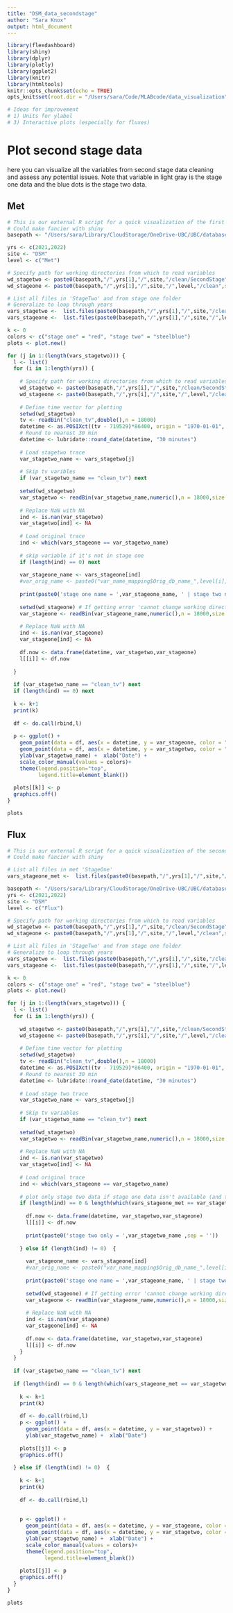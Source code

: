 ```yaml
---
title: "DSM_data_secondstage"
author: "Sara Knox"
output: html_document
---
```

<!-- NOTES: 
Need an excel spreadsheet similar to 'name_mapping_DSM.xlsx' to run -->

```r
library(flexdashboard)
library(shiny)
library(dplyr)
library(plotly)
library(ggplot2)
library(knitr)
library(htmltools)
knitr::opts_chunk$set(echo = TRUE)
opts_knit$set(root.dir = "/Users/sara/Code/MLABcode/data_visualization") # Specify directory

# Ideas for improvement
# 1) Units for ylabel
# 3) Interactive plots (especially for fluxes)
```

# Plot second stage data {.tabset}

here you can visualize all the variables from second stage data cleaning and assess any potential issues. Note that variable in light gray is the stage one data and the blue dots is the stage two data.

## Met
```r
# This is our external R script for a quick visualization of the first stage data
# Could make fancier with shiny
basepath <- "/Users/sara/Library/CloudStorage/OneDrive-UBC/UBC/database"

yrs <- c(2021,2022)
site <- "DSM"
level <- c("Met")

# Specify path for working directories from which to read variables
wd_stagetwo <- paste0(basepath,"/",yrs[1],"/",site,"/clean/SecondStage",sep = "")
wd_stageone <- paste0(basepath,"/",yrs[1],"/",site,"/",level,"/clean",sep = "")

# List all files in 'StageTwo' and from stage one folder
# Generalize to loop through years
vars_stagetwo <-  list.files(paste0(basepath,"/",yrs[1],"/",site,"/clean/SecondStage",sep = ""))
vars_stageone <-  list.files(paste0(basepath,"/",yrs[1],"/",site,"/",level,"/clean",sep = ""))

k <- 0
colors <- c("stage one" = "red", "stage two" = "steelblue")
plots <- plot.new()

for (j in 1:(length(vars_stagetwo))) { 
  l <- list()
  for (i in 1:length(yrs)) { 
    
    # Specify path for working directories from which to read variables
    wd_stagetwo <- paste0(basepath,"/",yrs[i],"/",site,"/clean/SecondStage",sep = "")
    wd_stageone <- paste0(basepath,"/",yrs[i],"/",site,"/",level,"/clean",sep = "")
    
    # Define time vector for plotting
    setwd(wd_stagetwo)
    tv <- readBin("clean_tv",double(),n = 18000)
    datetime <- as.POSIXct((tv - 719529)*86400, origin = "1970-01-01", tz = "UTC")
    # Round to nearest 30 min
    datetime <- lubridate::round_date(datetime, "30 minutes") 
    
    # Load stagetwo trace
    var_stagetwo_name <- vars_stagetwo[j]
    
    # Skip tv varibles
    if (var_stagetwo_name == "clean_tv") next
    
    setwd(wd_stagetwo)
    var_stagetwo <- readBin(var_stagetwo_name,numeric(),n = 18000,size = 4)
    
    # Replace NaN with NA
    ind <- is.nan(var_stagetwo) 
    var_stagetwo[ind] <- NA
    
    # Load original trace
    ind <- which(vars_stageone == var_stagetwo_name)
    
    # skip variable if it's not in stage one
    if (length(ind) == 0) next
    
    var_stageone_name <- vars_stageone[ind]
    #var_orig_name <- paste0("var_name_mapping$Orig_db_name_",level[i],sep = "")[ind]
    
    print(paste0('stage one name = ',var_stageone_name, ' | stage two name = ',var_stagetwo_name ,sep = ''))
    
    setwd(wd_stageone) # If getting error 'cannot change working directory', make sure you are connected to vinimet
    var_stageone <- readBin(var_stageone_name,numeric(),n = 18000,size = 4)
    
    # Replace NaN with NA
    ind <- is.nan(var_stageone) 
    var_stageone[ind] <- NA
    
    df.now <- data.frame(datetime, var_stagetwo,var_stageone)
    l[[i]] <- df.now
    
  }
  
  if (var_stagetwo_name == "clean_tv") next
  if (length(ind) == 0) next
  
  k <- k+1
  print(k)
  
  df <- do.call(rbind,l)
  
  p <- ggplot() + 
    geom_point(data = df, aes(x = datetime, y = var_stageone, color = "stage one")) +
    geom_point(data = df, aes(x = datetime, y = var_stagetwo, color = "stage two")) +
    ylab(var_stagetwo_name) +  xlab("Date") +
    scale_color_manual(values = colors)+
    theme(legend.position="top",
          legend.title=element_blank())
  
  plots[[k]] <- p
  graphics.off()
}
```

```r
plots
```

## Flux
```r
# This is our external R script for a quick visualization of the second stage data
# Could make fancier with shiny

# List all files in met 'StageOne' 
vars_stageone_met <-  list.files(paste0(basepath,"/",yrs[1],"/",site,"/","Met","/clean",sep = ""))

basepath <- "/Users/sara/Library/CloudStorage/OneDrive-UBC/UBC/database"
yrs <- c(2021,2022)
site <- "DSM"
level <- c("Flux")

# Specify path for working directories from which to read variables
wd_stagetwo <- paste0(basepath,"/",yrs[1],"/",site,"/clean/SecondStage",sep = "")
wd_stageone <- paste0(basepath,"/",yrs[1],"/",site,"/",level,"/clean",sep = "")

# List all files in 'StageTwo' and from stage one folder
# Generalize to loop through years
vars_stagetwo <-  list.files(paste0(basepath,"/",yrs[1],"/",site,"/clean/SecondStage",sep = ""))
vars_stageone <-  list.files(paste0(basepath,"/",yrs[1],"/",site,"/",level,"/clean",sep = ""))

k <- 0
colors <- c("stage one" = "red", "stage two" = "steelblue")
plots <- plot.new()

for (j in 1:(length(vars_stagetwo))) { 
  l <- list()
  for (i in 1:length(yrs)) { 
    
    wd_stagetwo <- paste0(basepath,"/",yrs[i],"/",site,"/clean/SecondStage",sep = "")
    wd_stageone <- paste0(basepath,"/",yrs[i],"/",site,"/",level,"/clean",sep = "")
    
    # Define time vector for plotting
    setwd(wd_stagetwo)
    tv <- readBin("clean_tv",double(),n = 18000)
    datetime <- as.POSIXct((tv - 719529)*86400, origin = "1970-01-01", tz = "UTC")
    # Round to nearest 30 min
    datetime <- lubridate::round_date(datetime, "30 minutes") 
    
    # Load stage two trace
    var_stagetwo_name <- vars_stagetwo[j]
    
    # Skip tv variables
    if (var_stagetwo_name == "clean_tv") next
    
    setwd(wd_stagetwo)
    var_stagetwo <- readBin(var_stagetwo_name,numeric(),n = 18000,size = 4)
    
    # Replace NaN with NA
    ind <- is.nan(var_stagetwo) 
    var_stagetwo[ind] <- NA
    
    # Load original trace
    ind <- which(vars_stageone == var_stagetwo_name)
    
    # plot only stage two data if stage one data isn't available (and the variable is a flux variable), else plot stage one and stage two data
    if (length(ind) == 0 & length(which(vars_stageone_met == var_stagetwo_name)) == 0) {
      
      df.now <- data.frame(datetime, var_stagetwo,var_stageone)
      l[[i]] <- df.now
      
      print(paste0('stage two only = ',var_stagetwo_name ,sep = ''))
      
    } else if (length(ind) != 0)  {
      
      var_stageone_name <- vars_stageone[ind]
      #var_orig_name <- paste0("var_name_mapping$Orig_db_name_",level[i],sep = "")[ind]
      
      print(paste0('stage one name = ',var_stageone_name, ' | stage two name = ',var_stagetwo_name ,sep = ''))
      
      setwd(wd_stageone) # If getting error 'cannot change working directory', make sure you are connected to vinimet
      var_stageone <- readBin(var_stageone_name,numeric(),n = 18000,size = 4)
      
      # Replace NaN with NA
      ind <- is.nan(var_stageone) 
      var_stageone[ind] <- NA
      
      df.now <- data.frame(datetime, var_stagetwo,var_stageone)
      l[[i]] <- df.now
    }
  }
  
  if (var_stagetwo_name == "clean_tv") next
  
  if (length(ind) == 0 & length(which(vars_stageone_met == var_stagetwo_name)) == 0) {
    
    k <- k+1
    print(k)
    
    df <- do.call(rbind,l)
    p <- ggplot() + 
      geom_point(data = df, aes(x = datetime, y = var_stagetwo)) +
      ylab(var_stagetwo_name) +  xlab("Date") 
    
    plots[[j]] <- p
    graphics.off()
    
  } else if (length(ind) != 0)  {
    
    k <- k+1
    print(k)
    
    df <- do.call(rbind,l) 
    
    
    p <- ggplot() + 
      geom_point(data = df, aes(x = datetime, y = var_stageone, color = "stage one")) +
      geom_point(data = df, aes(x = datetime, y = var_stagetwo, color = "stage two")) +
      ylab(var_stagetwo_name) +  xlab("Date") +
      scale_color_manual(values = colors)+
      theme(legend.position="top",
            legend.title=element_blank())
    
    plots[[j]] <- p
    graphics.off()
  }
}
```

```r
plots
```
